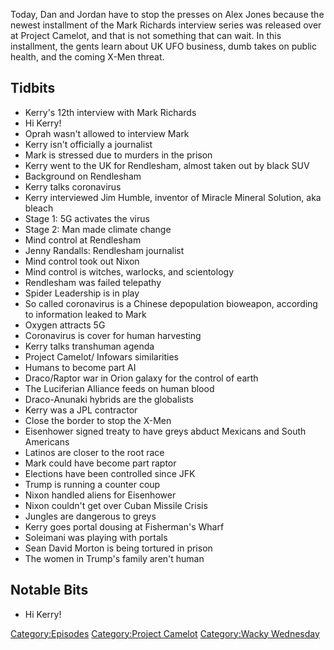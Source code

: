{{Episode
    | title           = Root Races and Terminated Spiders
    | caption         = [https://knowledgefight.libsyn.com/knowledge-fight-root-races-and-terminated-spiders Listen to this episode on Libsyn]
    | episodeNumber   = 405
    | length          = 01:51:26
    | airDate         = March 6, 2020
    | episodeType     = [[:Category:Project Camelot|Project Camelot]], [[:Category:Wacky Wednesday|Wacky Wednesday]]
    | appearance      = [[Kerry Cassidy]], [[Mark Richards]], [[Jim Humble]], [[Jenny Randals]], [[Richard Nixon]], [[JFK]], [[Dwight D Eisenhower]], [[Soleimani]], [[Sean David Morton]]
    | previousEpisode = [[404: Mr. Jones Goes To CPAC]]
    | nextEpisode     = [[406: March 1-4, 2020]]
}}

{{Stub}}

Today, Dan and Jordan have to stop the presses on Alex Jones because the newest installment of the Mark Richards interview series was released over at Project Camelot, and that is not something that can wait. In this installment, the gents learn about UK UFO business, dumb takes on public health, and the coming X-Men threat.

==Tidbits==

*Kerry's 12th interview with Mark Richards
*Hi Kerry!
*Oprah wasn't allowed to interview Mark
*Kerry isn't officially a journalist
*Mark is stressed due to murders in the prison
*Kerry went to the UK for Rendlesham, almost taken out by black SUV
*Background on Rendlesham
*Kerry talks coronavirus
*Kerry interviewed Jim Humble, inventor of Miracle Mineral Solution, aka bleach
*Stage 1: 5G activates the virus
*Stage 2: Man made climate change
*Mind control at Rendlesham
*Jenny Randalls: Rendlesham journalist
*Mind control took out Nixon
*Mind control is witches, warlocks, and scientology
*Rendlesham was failed telepathy
*Spider Leadership is in play
*So called coronavirus is a Chinese depopulation bioweapon, according to information leaked to Mark
*Oxygen attracts 5G
*Coronavirus is cover for human harvesting
*Kerry talks transhuman agenda
*Project Camelot/ Infowars similarities
*Humans to become part AI
*Draco/Raptor war in Orion galaxy for the control of earth
*The Luciferian Alliance feeds on human blood
*Draco-Anunaki hybrids are the globalists
*Kerry was a JPL contractor
*Close the border to stop the X-Men
*Eisenhower signed treaty to have greys abduct Mexicans and South Americans
*Latinos are closer to the root race
*Mark could have become part raptor
*Elections have been controlled since JFK
*Trump is running a counter coup
*Nixon handled aliens for Eisenhower
*Nixon couldn't get over Cuban Missile Crisis
*Jungles are dangerous to greys
*Kerry goes portal dousing at Fisherman's Wharf
*Soleimani was playing with portals
*Sean David Morton is being tortured in prison
*The women in Trump's family aren't human

==Notable Bits==

*Hi Kerry!

[[Category:Episodes]]
[[Category:Project Camelot]]
[[Category:Wacky Wednesday]]